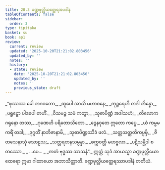 ```yaml
---
title: 20.3 ခဏ္ဍဖုလ္လိယတ္ထေရအပဒါန
tableOfContents: false
sidebar:
  order: 3
type: tipitaka
basket: su
book: ap1
review:
  current: review
  updated: '2025-10-20T21:21:02.803456'
  updated_by: ''
  notes: ''
  history:
  - state: review
    date: '2025-10-20T21:21:02.803456'
    updated_by: ''
    notes: ''
    previous_state: draft
---
```



<DynamicBreadcrumb />


<ReviewStatus review={frontmatter.review} showDetails={true} />

<HypothesisAnnotation frontmatter={frontmatter} />

<Division number="12" book="ap1" e="ch" v="20" p="221">

<Paragraph number="2681" type="verses" book="ap1">
_“ဖုဿဿ ခေါ ဘဂဝတော,_  
_ထူပေါ အာသိ မဟာဝနေ;_  
_ကုဉ္ဇရေဟိ တဒါ ဘိန္နော,_  
_ပရူဠှော ပါဒပေါ တဟိံ._  

</Paragraph>

</Division>
<Division number="13" book="ap1" e="ch" v="20" p="221">

<Paragraph number="2682" type="verses" book="ap1">
_ဝိသမဉ္စ သမံ ကတွာ,_  
_သုဓာပိဏ္ဍံ အဒါသဟံ;_  
_တိလောကဂရုနော တဿ,_  
_ဂုဏေဟိ ပရိတောသိတော._  

</Paragraph>

</Division>
<Division number="14" book="ap1" e="ch" v="20" p="221">

<Paragraph number="2683" type="verses" book="ap1">
_ဒွေနဝုတေ ဣတော ကပ္ပေ,_  
_ယံ ကမ္မမကရိံ တဒါ;_  
_ဒုဂ္ဂတိံ နာဘိဇာနာမိ,_  
_သုဓာပိဏ္ဍဿိဒံ ဖလံ._  

</Paragraph>

</Division>
<Division number="15" book="ap1" e="ch" v="20" p="221">

<Paragraph number="2684" type="verses" book="ap1">
_သတ္တသတ္တတိကပ္ပမှိ,_  
_ဇိတသေနာသုံ သောဠသ;_  
_သတ္တရတနသမ္ပန္နာ,_  
_စက္ကဝတ္တီ မဟဗ္ဗလာ._  

</Paragraph>

</Division>
<Division number="16" book="ap1" e="ch" v="20" p="221">

<Paragraph number="2685" type="verses" book="ap1">
_ပဋိသမ္ဘိဒါ စတဿော,_  
_ …ပေ… _  
_ကတံ ဗုဒ္ဓဿ သာသနံ”._  

</Paragraph>

<Paragraph number="2686" book="ap1">
ဣတ္ထံ သုဒံ အာယသ္မာ ခဏ္ဍဖုလ္လိယော ထေရော ဣမာ ဂါထာယော အဘာသိတ္ထာတိ.

</Paragraph>
</Division>

<Paragraph number="2687" type="center" book="ap1">
ခဏ္ဍဖုလ္လိယတ္ထေရဿာပဒါနံ တတိယံ.
</Paragraph>